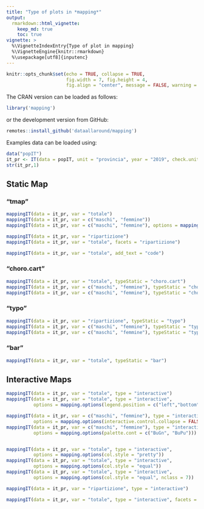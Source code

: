 ```yaml
---
title: "Type of plots in *mapping*"
output: 
  rmarkdown::html_vignette:
    keep_md: true 
    toc: true
vignette: >
  %\VignetteIndexEntry{Type of plot in mapping}
  %\VignetteEngine{knitr::rmarkdown}
  %\usepackage[utf8]{inputenc}
---
```


```r
knitr::opts_chunk$set(echo = TRUE, collapse = TRUE, 
                      fig.width = 7, fig.height = 4,
                      fig.align = "center", message = FALSE, warning = FALSE)

```

The CRAN version can be loaded as follows:

```r
library('mapping')
```

or the development version from GitHub:

```r
remotes::install_github('dataallaround/mapping')
```

Examples data can be loaded using:
```r
data("popIT")
it_pr <- IT(data = popIT, unit = "provincia", year = "2019", check.unit.names = FALSE)
str(it_pr,1)
```


## Static Map

### "tmap"

```r
mappingIT(data = it_pr, var = "totale")
mappingIT(data = it_pr, var = c("maschi", "femmine"))
mappingIT(data = it_pr, var = c("maschi", "femmine"), options = mapping.options(palette.cont = c("Greens", "Blues"), legend.position = c("left","bottom")))

mappingIT(data = it_pr, var = "ripartizione")
mappingIT(data = it_pr, var = "totale", facets = "ripartizione")

mappingIT(data = it_pr, var = "totale", add_text = "code")

```

### "choro.cart"

```r
mappingIT(data = it_pr, var = "totale", typeStatic = "choro.cart")
mappingIT(data = it_pr, var = c("maschi", "femmine"), typeStatic = "choro.cart")
mappingIT(data = it_pr, var = c("maschi", "femmine"), typeStatic = "choro.cart", mapping.options(palette.cont = c("Greens", "Blues")))
```

### "typo"

```r
mappingIT(data = it_pr, var = "ripartizione", typeStatic = "typo")
mappingIT(data = it_pr, var = c("maschi", "femmine"), typeStatic = "typo")
mappingIT(data = it_pr, var = c("maschi", "femmine"), typeStatic = "typo", mapping.options(palette.cont = c("Greens", "Blues")))
```

### "bar"

```r
mappingIT(data = it_pr, var = "totale", typeStatic = "bar")
```


## Interactive Maps


```r
mappingIT(data = it_pr, var = "totale", type = "interactive")
mappingIT(data = it_pr, var = "totale", type = "interactive",
          options = mapping.options(legend.position = c("left","bottom")))

mappingIT(data = it_pr, var = c("maschi", "femmine"), type = "interactive", 
          options = mapping.options(interactive.control.collapse = FALSE))
mappingIT(data = it_pr, var = c("maschi", "femmine"), type = "interactive",
          options = mapping.options(palette.cont = c("BuGn", "BuPu")))


mappingIT(data = it_pr, var = "totale", type = "interactive", 
          options = mapping.options(col.style = "pretty"))
mappingIT(data = it_pr, var = "totale", type = "interactive", 
          options = mapping.options(col.style = "equal"))
mappingIT(data = it_pr, var = "totale", type = "interactive", 
          options = mapping.options(col.style = "equal", nclass = 7))

mappingIT(data = it_pr, var = "ripartizione", type = "interactive")

mappingIT(data = it_pr, var = "totale", type = "interactive", facets = "ripartizione")
          
```

